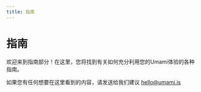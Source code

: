 ```yaml
---
title: 指南
---
```


# 指南

欢迎来到指南部分！在这里，您将找到有关如何充分利用您的Umami体验的各种指南。

如果您有任何想要在这里看到的内容，请发送给我们建议 [hello@umami.is](mailto:hello.umami.is)
